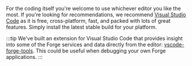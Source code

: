 For the coding itself you're welcome to use whichever editor you like the most.
If you're looking for recommendations, we recommend [Visual Studio Code](https://code.visualstudio.com)
as it is free, cross-platform, fast, and packed with lots of great features.
Simply install the latest stable build for your platform.

:::tip
We've built an extension for Visual Studio Code that provides insight into
some of the Forge services and data directly from the editor:
[vscode-forge-tools](https://marketplace.visualstudio.com/items?itemName=petrbroz.vscode-forge-tools).
This could be useful when debugging your own Forge applications.
:::
